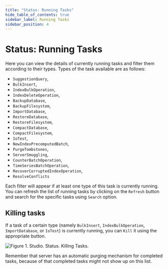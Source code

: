 ```yaml
---
title: "Status: Running Tasks"
hide_table_of_contents: true
sidebar_label: Running Tasks
sidebar_position: 4
---
```



# Status: Running Tasks

Here you can view the details of currently running tasks and filter them according to their types.
Types of the task available are as follows: 

-  `SuggestionQuery`,
-  `BulkInsert`,
-  `IndexBulkOperation`,
-  `IndexDeleteOperation`,
-  `BackupDatabase`,
-  `BackupFilesystem`,
-  `ImportDatabase`,
-  `RestoreDatabase`,
-  `RestoreFilesystem`,
-  `CompactDatabase`,
-  `CompactFilesystem`,
-  `IoTest`,
-  `NewIndexPrecomputedBatch`,
-  `PurgeTombstones`,
-  `ServerSmuggling`,
-  `CounterBatchOperation`,
-  `TimeSeriesBatchOperation`,
-  `RecoverCorruptedIndexOperation`,
-  `ResolveConflicts`

 Each filter will appear if at least one type of this task is currently running. You can refresh the list of running tasks by clicking on the `Refresh` button and search for the specific tasks using `Search` option.

## Killing tasks

If a task of a certain type (namely `BulkInsert`, `IndexBulkOperation`, `ImportDatabase`, or `IoTest`) is currently running, you can `Kill` it using the appropriate button.

![Figure 1. Studio. Status. Killing Tasks.](./assets/status_running_tasks-1.png) 


<Admonition type="info" title="Info">
Remember that server has an automatic purging mechanism for completed tasks, because of that completed tasks might not show up on this list.
</Admonition>
